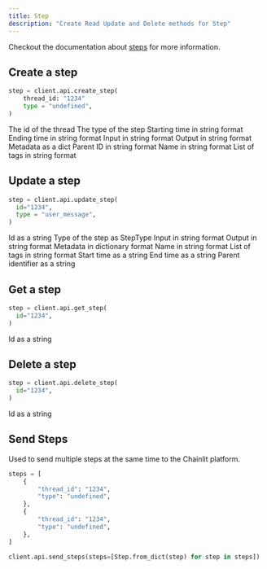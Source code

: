 ```yaml
---
title: Step
description: "Create Read Update and Delete methods for Step"
---
```


Checkout the documentation about [steps](/concepts/step) for more information.

## Create a step

```python
step = client.api.create_step(
    thread_id: "1234"
    type = "undefined",
)
```

<ParamField path="thread_id" type="string">
  The id of the thread
</ParamField>

<ParamField path="type" type="string">
  The type of the step
</ParamField>

<ParamField path="start_time" type="string">
  Starting time in string format
</ParamField>

<ParamField path="end_time" type="string">
  Ending time in string format
</ParamField>

<ParamField path="input" type="string">
  Input in string format
</ParamField>

<ParamField path="output" type="string">
  Output in string format
</ParamField>

<ParamField path="metadata" type="dict">
  Metadata as a dict
</ParamField>

<ParamField path="parent_id" type="string">
  Parent ID in string format
</ParamField>

<ParamField path="name" type="string">
  Name in string format
</ParamField>

<ParamField path="tags" type="List[string]">
  List of tags in string format
</ParamField>

## Update a step

```python
step = client.api.update_step(
  id="1234",
  type = "user_message",
)
```

<ParamField path="id" type="string">
  Id as a string
</ParamField>

<ParamField path="type" type="StepType">
  Type of the step as StepType
</ParamField>

<ParamField path="input" type="string">
  Input in string format
</ParamField>

<ParamField path="output" type="string">
  Output in string format
</ParamField>

<ParamField path="metadata" type="Dict">
  Metadata in dictionary format
</ParamField>

<ParamField path="name" type="string">
  Name in string format
</ParamField>

<ParamField path="tags" type="List[string]">
  List of tags in string format
</ParamField>

<ParamField path="start_time" type="string">
  Start time as a string
</ParamField>

<ParamField path="end_time" type="string">
  End time as a string
</ParamField>

<ParamField path="parent_id" type="string">
  Parent identifier as a string
</ParamField>

## Get a step

```python
step = client.api.get_step(
  id="1234",
)
```

<ParamField path="id" type="string">
  Id as a string
</ParamField>

## Delete a step

```python
step = client.api.delete_step(
  id="1234",
)
```

<ParamField path="id" type="string">
  Id as a string
</ParamField>

## Send Steps

Used to send multiple steps at the same time to the Chainlit platform.

```python
steps = [
    {
        "thread_id": "1234",
        "type": "undefined",
    },
    {
        "thread_id": "1234",
        "type": "undefined",
    },
]

client.api.send_steps(steps=[Step.from_dict(step) for step in steps])
```
